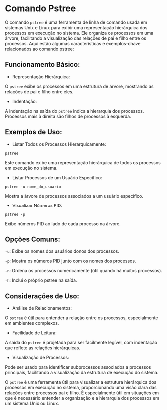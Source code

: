 # Comando Pstree

O comando `pstree` é uma ferramenta de linha de comando usada em sistemas Unix e Linux para exibir uma representação hierárquica dos processos em execução no sistema. Ele organiza os processos em uma árvore, facilitando a visualização das relações de pai e filho entre os processos. Aqui estão algumas características e exemplos-chave relacionados ao comando pstree:

## Funcionamento Básico:

- Representação Hierárquica:

O `pstree` exibe os processos em uma estrutura de árvore, mostrando as relações de pai e filho entre eles.

- Indentação:

A indentação na saída do `pstree` indica a hierarquia dos processos. Processos mais à direita são filhos de 
processos à esquerda.

## Exemplos de Uso:

- Listar Todos os Processos Hierarquicamente:

`pstree`

Este comando exibe uma representação hierárquica de todos os processos em execução no sistema.

- Listar Processos de um Usuário Específico:

`pstree -u nome_do_usuario`

Mostra a árvore de processos associados a um usuário específico.

- Visualizar Números PID:

`pstree -p`

Exibe números PID ao lado de cada processo na árvore.

## Opções Comuns:

`-u`:
Exibe os nomes dos usuários donos dos processos.

`-p`:
Mostra os números PID junto com os nomes dos processos.

`-n`:
Ordena os processos numericamente (útil quando há muitos processos).

`-h`:
Inclui o próprio pstree na saída.

## Considerações de Uso:

- Análise de Relacionamentos:

O `pstree` é útil para entender a relação entre os processos, especialmente em ambientes complexos.

- Facilidade de Leitura:

A saída do `pstree` é projetada para ser facilmente legível, com indentação que reflete as relações hierárquicas.

- Visualização de Processos:

Pode ser usado para identificar subprocessos associados a processos principais, facilitando a visualização da estrutura de execução do sistema.

O `pstree` é uma ferramenta útil para visualizar a estrutura hierárquica dos processos em execução no sistema, proporcionando uma visão clara das relações entre processos pai e filho. É especialmente útil em situações em que é necessário entender a organização e a hierarquia dos processos em um sistema Unix ou Linux.